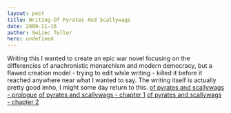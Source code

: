 ```yaml
---
layout: post
title: Writing-Of Pyrates And Scallywags
date: 2009-11-16
author: Swizec Teller
hero: undefined
---
```


Writing this I wanted to create an epic war novel focusing on the differencies of anachronistic monarchism and modern democracy, but a flawed creation model - trying to edit while writing - killed it before it reached anywhere near what I wanted to say. The writing itself is actually pretty good imho, I might some day return to this. [of pyrates and scallywags - prologue](http://swizec.com/blog/wp-content/uploads/2009/11/of-pyrates-and-scallywags-prologue.doc) [of pyrates and scallywags - chapter 1](http://swizec.com/blog/wp-content/uploads/2009/11/of-pyrates-and-scallywags-chapter-1.doc) [of pyrates and scallywags - chapter 2](http://swizec.com/blog/wp-content/uploads/2009/11/of-pyrates-and-scallywags-chapter-2.doc)
